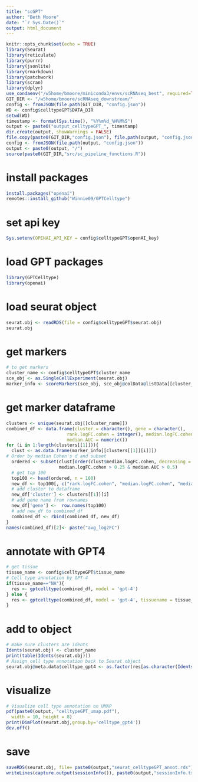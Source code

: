 ```yaml
---
title: "scGPT"
author: "Beth Moore"
date: "`r Sys.Date()`"
output: html_document
---
```


```r
knitr::opts_chunk$set(echo = TRUE)
library(Seurat)
library(reticulate)
library(purrr)
library(jsonlite)
library(rmarkdown)
library(patchwork)
library(scran)
library(dplyr)
use_condaenv("/w5home/bmoore/miniconda3/envs/scRNAseq_best", required=TRUE)
GIT_DIR <- "/w5home/bmoore/scRNAseq_downstream/"
config <- fromJSON(file.path(GIT_DIR, "config.json"))
WD <- config$celltypeGPT$DATA_DIR
setwd(WD)
timestamp <- format(Sys.time(), "%Y%m%d_%H%M%S")
output <- paste0("output_celltypeGPT_", timestamp)
dir.create(output, showWarnings = FALSE)
file.copy(paste0(GIT_DIR,"config.json"), file.path(output, "config.json"))
config <- fromJSON(file.path(output, "config.json"))
output <- paste0(output, "/")
source(paste0(GIT_DIR,"src/sc_pipeline_functions.R"))
```
# install packages
```r
install.packages("openai")
remotes::install_github("Winnie09/GPTCelltype")
```
# set api key
```r
Sys.setenv(OPENAI_API_KEY = config$celltypeGPT$openAI_key)
```
# load GPT packages
```r
library(GPTCelltype)
library(openai)
```
# load seurat object
```r
seurat.obj <- readRDS(file = config$celltypeGPT$seurat.obj)
seurat.obj
```
# get markers
```r
# to get markers
cluster_name <- config$celltypeGPT$cluster_name
sce_obj <- as.SingleCellExperiment(seurat.obj)
marker_info <- scoreMarkers(sce_obj, sce_obj@colData@listData[[cluster_name]], full.stats = TRUE)
```
# get marker dataframe
```r
clusters <- unique(seurat.obj[[cluster_name]])
combined_df <- data.frame(cluster = character(), gene = character(), 
                       rank.logFC.cohen = integer(), median.logFC.cohen = numeric(), 
                       median.AUC = numeric())
for (i in 1:length(clusters[[1]])){
  clust <- as.data.frame(marker_info[[clusters[[1]][i]]])
# Order by median Cohen's d and subset
  ordered <- subset(clust[order(clust$median.logFC.cohen, decreasing = TRUE), ], 
                    median.logFC.cohen > 0.25 & median.AUC > 0.5)
  # get top 100
  top100 <- head(ordered, n = 100)
  new_df <- top100[, c("rank.logFC.cohen", "median.logFC.cohen", "median.AUC")]
  # add cluster to dataframe
  new_df['cluster'] <- clusters[[1]][i]
  # add gene name from rownames
  new_df['gene'] <-  row.names(top100)
  # add new_df to combined_df
  combined_df <- rbind(combined_df, new_df)
}
names(combined_df)[2]<- paste("avg_log2FC")
```
# annotate with GPT4
```r
# get tissue
tissue_name <- config$celltypeGPT$tissue_name
# Cell type annotation by GPT-4
if(tissue_name=="NA"){
  res <- gptcelltype(combined_df, model = 'gpt-4')
} else {
  res <- gptcelltype(combined_df, model = 'gpt-4', tissuename = tissue_name)
}
```
# add to object
```r
# make sure clusters are idents
Idents(seurat.obj) <- cluster_name
print(table(Idents(seurat.obj)))
# Assign cell type annotation back to Seurat object
seurat.obj@meta.data$celltype_gpt4 <- as.factor(res[as.character(Idents(seurat.obj))])
```
# visualize
```r
# Visualize cell type annotation on UMAP
pdf(paste0(output, "celltypeGPT_umap.pdf"), 
  width = 10, height = 8)
print(DimPlot(seurat.obj,group.by='celltype_gpt4'))
dev.off()
```
# save
```r
saveRDS(seurat.obj, file= paste0(output,"seurat_celltypeGPT_annot.rds"))
writeLines(capture.output(sessionInfo()), paste0(output,"sessionInfo.txt"))
```
